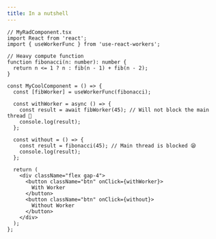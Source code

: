 ```yaml
---
title: In a nutshell
---
```



<UseWorkerFunc client:only="react" />

```tsx
// MyRadComponent.tsx
import React from 'react';
import { useWorkerFunc } from 'use-react-workers';

// Heavy compute function
function fibonacci(n: number): number {
  return n <= 1 ? n : fib(n - 1) + fib(n - 2);
}

const MyCoolComponent = () => {
  const [fibWorker] = useWorkerFunc(fibonacci);

  const withWorker = async () => {
    const result = await fibWorker(45); // Will not block the main thread 🥳
    console.log(result);
  };

  const without = () => {
    const result = fibonacci(45); // Main thread is blocked 😪
    console.log(result);
  };

  return (
    <div className="flex gap-4">
      <button className="btn" onClick={withWorker}>
        With Worker
      </button>
      <button className="btn" onClick={without}>
        Without Worker
      </button>
    </div>
  );
};
```

<LinkCard
  title="Shameless plug"
  description="Justin Wallace is a Staff Software Engineer at OctoAI and is always open to collaberation or just a chat"
  icon="github"
  href="https://www.justinwallace.dev"
/>
